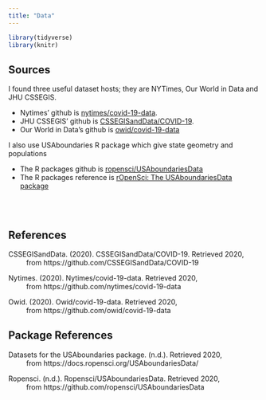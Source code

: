 ```yaml
---
title: "Data"
---
```


```r
library(tidyverse)
library(knitr)
```

## Sources

I found three useful dataset hosts; they are NYTimes, Our World in Data and JHU CSSEGIS. 

* Nytimes' github is [nytimes/covid-19-data](https://github.com/nytimes/covid-19-data/). 
* JHU CSSEGIS' github is [CSSEGISandData/COVID-19](https://github.com/CSSEGISandData/COVID-19/). 
* Our World in Data's github is [owid/covid-19-data](https://github.com/owid/covid-19-data)

I also use USAboundaries R package which give state geometry and populations

* The R packages github is [ropensci/USAboundariesData](https://github.com/ropensci/USAboundariesData)
* The R packages reference is [rOpenSci: The USAboundariesData package](https://docs.ropensci.org/USAboundariesData/)

<br /> <br />

## References

CSSEGISandData. (2020). CSSEGISandData/COVID-19. Retrieved 2020,              
&emsp; &emsp; from https://github.com/CSSEGISandData/COVID-19

Nytimes. (2020). Nytimes/covid-19-data. Retrieved 2020,           
&emsp; &emsp; from https://github.com/nytimes/covid-19-data

Owid. (2020). Owid/covid-19-data. Retrieved 2020,               
&emsp; &emsp; from https://github.com/owid/covid-19-data

## Package References 

Datasets for the USAboundaries package. (n.d.). Retrieved 2020,               
&emsp; &emsp; from https://docs.ropensci.org/USAboundariesData/

Ropensci. (n.d.). Ropensci/USAboundariesData. Retrieved 2020,               
&emsp; &emsp; from https://github.com/ropensci/USAboundariesData